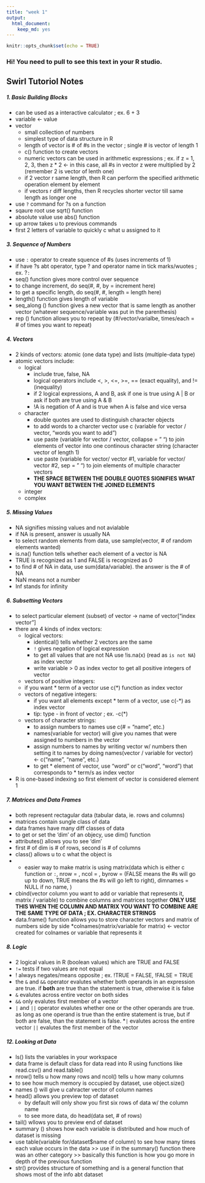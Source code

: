 ```yaml
---
title: "week 1"
output: 
  html_document: 
    keep_md: yes
---
```


```r
knitr::opts_chunk$set(echo = TRUE)
```
### Hi! You need to pull to see this text in your R studio.


## Swirl Tutoriol Notes


##### 1. Basic Building Blocks

  * can be used as a interactive calculator ; ex. 6 + 3
  * variable <- value
  * vector 
    * small collection of numbers
    * simplest type of data structure in R
    * length of vector is # of #s in the vector ; single # is vector of length 1
    * c() function to create vectors
    * numeric vectors can be used in arithmetic expressions ; ex. if z = 1, 2, 3, then z * 2 <- in this case, all #s in vector z were multiplied by 2 (remember 2 is vector of lenth one)
    * if 2 vector r same length, then R can perform the specified arithmetic operation element by element 
    * if vectors r diff lengths, then R recycles shorter vector till same length as longer one 
  * use `?` command for ?s on a function 
  * sqaure root use sqrt() function
  * absolute value use abs() function
  * up arrow takes u to previous commands 
  * first 2 letters of variable to quickly c what u assigned to it


##### 3. Sequence of Numbers 

  * use `:` operator to create squence of #s (uses increments of 1)
  * if have ?s abt operator, type ? and operator name in tick marks/wuotes ; ex. ?`:`
  * seq() function gives more control over sequence
  * to change increment, do seq(#, #, by = increment here) 
  * to get a specific length, do seq(#, #, length = length here)
  * length() function gives length of variable
  * seq_along () function gives a new vector that is same length as another vector (whatever sequence/variable was put in the parenthesis)
  * rep () function allows you to repeat by (#/vector/varialbe, times/each = # of times you want to repeat)


##### 4. Vectors

  * 2 kinds of vectors: atomic (one data type) and lists (multiple-data type)
  * atomic vectors include:
    * logical
      * include true, false, NA
      * logical operators include <, >, <=, >=, == (exact equality), and != (inequality)
      * if 2 logical expressions, A and B, ask if one is true using A | B or ask if both are true using A & B
      * !A is negation of A and is true when A is false and vice versa
    * character
      * double quotes are used to distinguish character objects 
      * to add words to a charcter vector use c (variable for vector / vector, "words you want to add")
      * use paste (variable for vector / vector, collapse = " ") to join elements of vector into one continous character string (character vector of length 1)
      * use paste (variable for vector/ vector #1, variable for vector/ vector #2, sep = " ") to join elements of multiple character vectors 
      * **THE SPACE BETWEEN THE DOUBLE QUOTES SIGNIFIES WHAT YOU WANT BETWEEN THE JOINED ELEMENTS**
    * integer 
    * complex 


##### 5. Missing Values

  * NA signifies missing values and not avialable 
  * if NA is present, answer is usually NA
  * to select random elements from data, use sample(vector, # of random elements wanted)
  * is.na() function tells whether each element of a vector is NA
  * TRUE is recognized as 1 and FALSE is recognized as 0
  * to find # of NA in data, use sum(data/variable). the answer is the # of NA
  * NaN means not a number
  * Inf stands for infinity 


##### 6. Subsetting Vectors

  * to select particular element (subset) of vector -> name of vector["index vector"]
  * there are 4 kinds of index vectors: 
    * logical vectors:
      * identical() tells whether 2 vectors are the same
      * `!` gives negation of logical expression
      * to get all values that are not NA use !is.na(x) (read as `is not NA`) as index vector
      * write variable > 0 as index vector to get all positive integers of vector
    * vectors of positive integers:
     * if you want * term of a vector use c(*) function as index vector
    * vectors of negative integers: 
      * if you want all elements except * term of a vector, use c(-*) as index vector
      * tip: type - in front of vector ; ex. -c(*)
    * vectors of character strings: 
      * to assign numbers to names use c(# = "name", etc.)
      * names(variable for vector) will give you names that were assigned to numbers in the vector 
      * assign numbers to names by writing vector w/ numbers then setting it to names by doing names(vector / variable for vector) <- c("name", "name", etc.)
      * to get * element of vector, use "word" or c("word", "word") that corresponds to * term/s as index vector
  * R is one-based indexing so first element of vector is considered element 1


##### 7. Matrices and Data Frames 

  * both represent rectagular data (tabular data, ie. rows and columns)
  * matrices contain sungle class of data
  * data frames have many diff classes of data
  * to get or set the 'dim' of an objecy, use dim() function 
  * attributes() allows you to see 'dim'
  * first # of dim is # of rows, second is # of columns
  * class() allows u to c what the object is 
  *   * easier way to make matrix is using matrix(data which is either c function or `:`, nrow = , ncol = , byrow = (FALSE means the #s will go up to down, TRUE means the #s will go left to right), dimnames = NULL if no name, )
  * cbind(vector column you want to add or variable that represents it, matrix / variable) to combine columns and matrices together **ONLY USE THIS WHEN THE COLUMN AND MATRIX YOU WANT TO COMBINE ARE THE SAME TYPE OF DATA ; EX. CHARACTER STRINGS**
  * data.frame() function allows you to store character vectors and matrix of numbers side by side
  *colnames(matrix/variable for matrix) <- vector created for colnames or variable that represents it


##### 8. Logic

  * 2 logical values in R (boolean values) which are TRUE and FALSE
  * `!=` tests if two values are not equal 
  * ! always negates/means opposite ; ex. !TRUE = FALSE, !FALSE = TRUE
  * the `&` and `&&` operator evalutes whether both operands in an expression are true. if **both** are true than the statement is true, otherwise it is false 
  * `&` evalutes across entire vector on both sides
  * `&&` only evalutes first member of a vector 
  * `|` and `||` operator evalutes whether one or the other operands are true. as long as one operand is true than the entire statement is true, but if both are false, than the statement is false. 
  *`|` evalutes across the entire vector 
  `||` evalutes the first member of the vector 


##### 12. Looking at Data

  * ls() lists the variables in your workspace
  * data frame is default class for data read into R using functions like read.csv() and read.table()
  * nrow() tells u how many rows and ncol() tells u how many columns
  * to see how much memory is occupied by dataset, use object.size()
  * names () will give u cahracter vector of column names 
  * head() allows you preview top of dataset
    * by default will only show you first six rows of data w/ the column name
    * to see more data, do head(data set, # of rows)
  * tail() wllows you to preview end of dataset
  * summary () shows how each variable is distributed and how much of dataset is missing 
  * use table(variable for/dataset$name of column) to see how many times each value occurs in the data >> use if in the summary() function there was an other category >> basically this function is how you go more in depth of the previous function 
  * str() provides structure of something and is a general function that shows most of the info abt dataset
